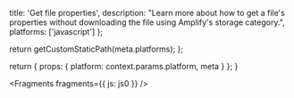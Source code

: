                   
  title: 'Get file properties',
  description: "Learn more about how to get a file's properties without downloading the file using Amplify's storage category.",
  platforms: ['javascript']
};

  return getCustomStaticPath(meta.platforms);
};

  return {
    props: {
      platform: context.params.platform,
      meta
    }
  };
}
          



<Fragments fragments={{ js: js0 }} />
